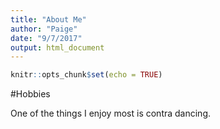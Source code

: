 ```yaml
---
title: "About Me"
author: "Paige"
date: "9/7/2017"
output: html_document
---
```


```r
knitr::opts_chunk$set(echo = TRUE)
```

#Hobbies

One of the things I enjoy most is contra dancing. 
